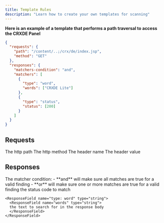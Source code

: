 ```yaml
---
title: Template Rules
description: "Learn how to create your own templates for scanning"
---
```


**Here is an example of a template that performs a path traversal to access the CRXDE Panel**

```json
{
  "requests": {
    "path": "/content/..;/crx/de/index.jsp",
    "method": "GET"
  },
  "responses": {
    "matchers-condition": "and",
    "matchers": [
      {
        "type": "word",
        "words": ["CRXDE Lite"]
      },
      {
        "type": "status",
        "status": [200]
      }
    ]
  }
}
```

## Requests
<ParamField path="path" type="string" required>
  The http path
</ParamField>
<ParamField path="method" type="string" required>
  The http method
</ParamField>
<ResponseField name="headers" type="array" defaultOpen>
  <Expandable title="properties">
    <ResponseField name="name" type="string">
      The header name
    </ResponseField>
    <ResponseField name="value" type="string">
      The header value
    </ResponseField>
  </Expandable>
</ResponseField>

## Responses
<ParamField path="matchers-condition" type="string" required>
  The matcher condition: 
  - **and** will make sure all matches are true for a valid finding
  - **or** will make sure one or more matches are true for a valid finding
</ParamField>
<ResponseField name="matchers" type="array" defaultOpen>
  <Expandable title="properties">
    <ResponseField name="type: status" type="string">
      <ResponseField name="status" type="number">
      the status code to match
      </ResponseField>
    </ResponseField>
    
    <ResponseField name="type: word" type="string">
      <ResponseField name="words" type="string">
      the text to search for in the response body
      </ResponseField>
    </ResponseField>
  </Expandable>
</ResponseField>

